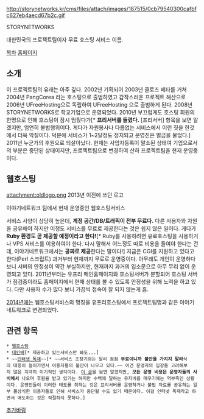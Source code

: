 http://storynetworks.kr/cms/files/attach/images/187515/0cb79540300cafbfc627eb4aecd67b2c.gif

STORYNETWORKS

대한민국의 프로젝트팀이자 무료 호스팅 서비스 이름.

[[목차]]
[http://storynetworks.kr/cms/ 홈페이지]

== 소개 ==
이 프로젝트팀의 유래는 아주 깊다.
2002년 기획되어 2003년 클로즈 베타를 거쳐 2004년 PangCorea 라는 호스팅으로 출범하였고 갑작스러운 프로젝트 해산으로 2006년 UFreeHosting으로 독립하여 UFreeHosting 으로 출범하게 된다. 2008년 STORYNETWORKS로 학교기업으로 운영되었다. 2010년 부끄럽게도 호스팅 회원의 한명으로 인해 호스팅이 잠시 멈췄다가[* '''프리서버를 돌렸다.''' [프리서버] 항목을 보면 알겠지만, 엄연히 불법행위이다. 게다가 자원봉사나 다름없는 서비스에서 이런 짓을 한것에서 더욱 악질이다. 덕분에 서비스가 1~2달정도 정지되고 운영진은 벌금을 물었다.] 2011년 누군가의 후원으로 되살아났다. 
현재는 사업자등록이 말소된 상태여 기업으로서의 부분은 중단된 상태이지만, 프로젝트팀으로 변경하여 산하 프로젝트팀을 현재 운영중이다.

== 웹호스팅 ==
attachment:oldlogo.png
2013년 이전에 쓰던 로고

이야기네트워크 팀에서 현재 운영중인 웹호스팅서비스

서비스 사양이 상당히 높은데, '''계정 공간/DB/트래픽이 전부 무료다.''' 다른 사용자와 자원을 공유해야 하지만 이정도 서비스를 무료로 제공한다는 것은 쉽지 않은 일이다. 게다가 '''Ruby 환경도 곧 제공할 예정이라고 한다!'''[* Ruby를 사용하려면 유료호스팅을 사용하거나 VPS 서비스를 이용하여야 한다. 다시 말해서 어느정도 따로 비용을 들여야 한다는 건데, 이야기네트워크에서는 '''공짜로 제공'''한다는 말이다!] 
지금은 CGI를 지원하고 있다고 한다(Perl 스크립트)
과거부터 현재까지 무료로 운영중이다.
아무래도 개인이 운영하다보니 서버의 안정성이 약간 부실하지만, 현재까지 과거의 입소문으로 아무 무리 없이 운영되고 있다. 2011년부터는 유프리 메인홈페이지와 호스팅서버가 분할되어 호스팅 서버가 점검중이라도 홈페이지에서 현재 상태를 볼 수 있도록 안정성을 위해 노력을 하고 있다. 다만 사용자 수가 많다 보니 가끔씩 접속이 잘 되지 않는게 흠.

[[2014년]]에는 웹호스팅서비스의 명칭을 유프리호스팅에서 프로젝트팀명과 같은 이야기네트워크로 변경되었다.

== 관련 항목 ==

 * [[웹호스팅]]
 * [[대인배]][* 제공하고 있는서비스만 봐도...]
 * ~~[[인터넷 독재]]~~[* ~~서비스 초창기와는 달리 점점 '''무료이니까 불만을 가지지 말라'''식의 대응이 늘어가면서 이용자들의 불만이 나오고 있다.~~ 이건 운영자의 입장을 고려해보지 않은 지극히 이기적인 생각이다. [http://storynetworks.kr/cms/index.php?mid=freeboard&category=38395&document_srl=240852 이 글]을 보면 알겠지만, '''모든 운영 비용은 운영자들의 사비에서''' 나오며 후원을 받고 있기는 하지만 수백에 달하는 유지비를 메우기에는 역부족인 상황이다. 운영진들이 이러한 태도를 취하는 것은 프리서버를 운영하거나 불법 자료를 공유하는 일부 몰상식한 이용자들로 인해 서비스가 중단될 수도 있기 때문이다. 이걸 인터넷 독재라고 하면서 매도하는 것은 적절하지 못하다.]

[[추가바람]]
 
